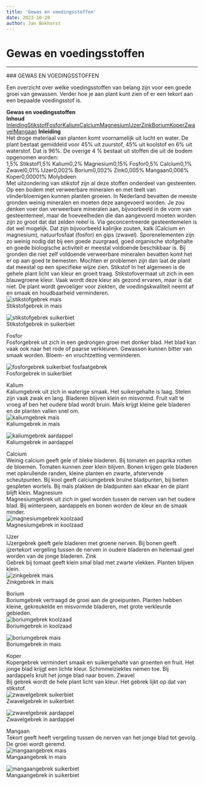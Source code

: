 ```yaml
---
title: 'Gewas en voedingsstoffen'
date: 2023-10-28
author: Jan Bokhorst
---
```


# Gewas en voedingsstoffen



---






          
  
  
  
  



   

 ### GEWAS EN VOEDINGSSTOFFEN

 Een overzicht over welke voedingsstoffen van belang zijn voor een goede groei van gewassen. Verder hoe je aan plant kunt zien of er een tekort aan een bepaalde voedingsstof is.


   **Gewas en voedingsstoffen**   
**Inhoud**  
[Inleiding](gewas-en-voedingsstoffen.html#vo)[Stikstof](gewas-en-voedingsstoffen.html#st)[Fosfor](gewas-en-voedingsstoffen.html#fo)[Kalium](gewas-en-voedingsstoffen.html#ka)[Calcium](gewas-en-voedingsstoffen.html#ca)[Magnesium](gewas-en-voedingsstoffen.html#mg)[IJzer](gewas-en-voedingsstoffen.html#fe)[Zink](gewas-en-voedingsstoffen.html#zn)[Borium](gewas-en-voedingsstoffen.html#bo)[Koper](gewas-en-voedingsstoffen.html#ko)[Zwavel](gewas-en-voedingsstoffen.html#zw)[Mangaan](gewas-en-voedingsstoffen.html#mg) **Inleiding**  
Het droge materiaal van planten komt voornamelijk uit lucht en water. De plant bestaat gemiddeld voor 45% uit zuurstof, 45% uit koolstof en 6% uit waterstof. Dat is 96%. De overige 4 % bestaat uit stoffen die uit de bodem opgenomen worden:  
1,5% Stikstof1,5% Kalium0,2% Magnesium0,15% Fosfor0,5% Calcium0,1% Zwavel0,01% IJzer0,002% Borium0,002% Zink0,005% Mangaan0,006% Koper0,00001% Molybdeen  
Met uitzondering van stikstof zijn al deze stoffen onderdeel van gesteenten. Op een bodem met verweerbare mineralen en met teelt van vlinderbloemigen kunnen planten groeien. In Nederland bevatten de meeste gronden weinig mineralen en moeten deze aangevoerd worden. Je zou denken voer dan verweerbare mineralen aan, bijvoorbeeld in de vorm van gesteentemeel, maar de hoeveelheden die dan aangevoerd moeten worden zijn zo groot dat dat zelden reëel is. Via geconcentreerde gesteentemelen is dat wel mogelijk. Dat zijn bijvoorbeeld kalirijke zouten, kalk (Calcium en magnesium), natuurfosfaat (fosfor) en gips (zwavel). Sporenelementen zijn zo weinig nodig dat bij een goede zuurgraad, goed organische stofgehalte en goede biologische activiteit er meestal voldoende beschikbaar is. Bij gronden die niet zelf voldoende verweerbare mineralen bevatten komt het er op aan goed te bemesten. Mochten er problemen zijn dan laat de plant dat meestal op een specifieke wijze zien. Stikstof In het algemeen is de gehele plant licht van kleur en groeit traag. Stikstofovermaat uit zich in een blauwgroene kleur. Vaak wordt deze kleur als gezond ervaren, maar is dat niet. De plant wordt gevoeliger voor ziekten, de voedingskwaliteit neemt af en smaak en houdbaarheid verminderen.   
![stikstofgebrek mais](../img/maisngebrek-1920w.jpg)   
Stikstofgebrek in mais

 





  
![stikstofgebrek suikerbiet](../img/ngebrekbiet-1920w.jpg)   
Stikstofgebrek in suikerbiet

 





Fosfor  
Fosforgebrek uit zich in een gedrongen groei met donker blad. Het blad kan vaak ook naar het rode of paarse verkleuren. Gewassen kunnen bitter van smaak worden. Bloem- en vruchtzetting verminderen.  
  
   
![fosforgebrek suikerbiet fosfaatgebrek](../img/D0691-1920w.jpg)   
Fosforgebrek in suikerbiet

 





Kalium  
Kaliumgebrek uit zich in waterige smaak. Het suikergehalte is laag. Stelen zijn vaak zwak en lang. Bladeren blijven klein en misvormd. Fruit valt te vroeg af ben het oudere blad wordt bruin. Maïs krijgt kleine gele bladeren en de planten vallen snel om.   
![kaliumgebrek mais](../img/M0689-1920w.jpg)   
Kaliumgebrek in mais

 





  
![kaliumgebrek aardappel](../img/M2294-1920w.jpg)   
Kaliumgebrek in aardappel

 





Calcium  
Weinig calcium geeft gele of bleke bladeren. Bij tomaten en paprika rotten de bloemen. Tomaten kunnen zeer klein blijven. Bonen krijgen gele bladeren met opkrullende randen, kleine planten en zwarte, afstervende scheutpunten. Bij kool geeft calciumgebrek bruine bladpunten, bij bieten gespleten wortels. Bij maïs plakken de bladpunten aan elkaar en de plant blijft klein. Magnesium  
Magnesiumgebrek uit zich in geel worden tussen de nerven van het oudere blad. Bij winterpeen, aardappels en bonen worden de kleur en de smaak minder.   
![magnesiumgebrek koolzaad](../img/M1034-1920w.jpg)   
Magnesiumgebrek in koolzaad

 





IJzer  
IJzergebrek geeft gele bladeren met groene nerven. Bij bonen geeft ijzertekort vergeling tussen de nerven in oudere bladeren en helemaal geel worden van de jonge bladeren. Zink  
Gebrek bij tomaat geeft klein smal blad met zwarte vlekken. Planten blijven klein.   
![zinkgebrek mais](../img/K0443-1920w.jpg)   
Zinkgebrek in mais

 





Borium  
Boriumgebrek vertraagd de groei aan de groeipunten. Planten hebben kleine, gekreukelde en misvormde bladeren, met grote verkleurde gebieden.   
![boriumgebrek koolzaad](../img/M1033-1920w.jpg)   
Boriumgebrek in koolzaad

 





  
![boriumgebrek mais](../img/k1598_custom-1920w.jpg)   
Boriumgebrek in mais

 





Koper  
Kopergebrek vermindert smaak en suikergehalte van groenten en fruit. Het jonge blad krijgt een lichte kleur. Schimmelziektes nemen toe. Bij aardappels krult het jonge blad naar boven. Zwavel  
Bij gebrek wordt de hele plant licht van kleur. Het gebrek lijkt op dat van stikstof.   
![zwavelgebrek suikerbiet](../img/K1272-1920w.jpg)   
Zwavelgebrek in suikerbiet

 





  
![zwavelgebrek aardappel](../img/M2207-1920w.jpg)   
Zwavelgebrek in aardappel

 





Mangaan  
Tekort geeft heeft vergeling tussen de nerven van het jonge blad tot gevolg. De groei wordt geremd.   
![mangaangebrek mais](../img/K0433-1920w.jpg)   
Mangaangebrek in mais

 





  
![mangaangebrek suikerbiet](../img/K0455-1920w.jpg)   
Mangaangebrek in suikerbiet

 















